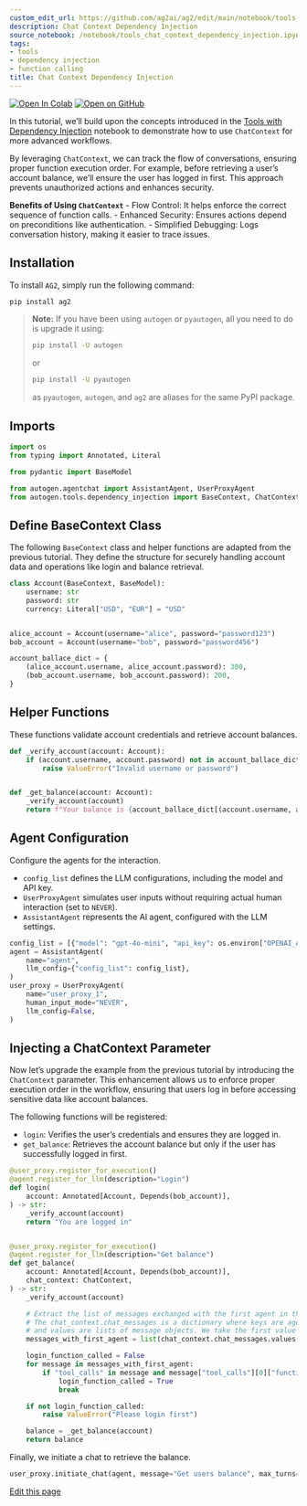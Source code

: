 ```yaml
---
custom_edit_url: https://github.com/ag2ai/ag2/edit/main/notebook/tools_chat_context_dependency_injection.ipynb
description: Chat Context Dependency Injection
source_notebook: /notebook/tools_chat_context_dependency_injection.ipynb
tags:
- tools
- dependency injection
- function calling
title: Chat Context Dependency Injection
---
```


<a href="https://colab.research.google.com/github/ag2ai/ag2/blob/main/notebook/tools_chat_context_dependency_injection.ipynb" class="colab-badge" target="_blank"><img noZoom src="https://colab.research.google.com/assets/colab-badge.svg" alt="Open In Colab" /></a>
<a href="https://github.com/ag2ai/ag2/blob/main/notebook/tools_chat_context_dependency_injection.ipynb" class="github-badge" target="_blank"><img noZoom src="https://img.shields.io/badge/Open%20on%20GitHub-grey?logo=github" alt="Open on GitHub" /></a>




In this tutorial, we’ll build upon the concepts introduced in the [Tools
with Dependency
Injection](https://github.com/ag2ai/ag2/blob/main/notebook/tools_dependency_injection.ipynb)
notebook to demonstrate how to use `ChatContext` for more advanced
workflows.

By leveraging `ChatContext`, we can track the flow of conversations,
ensuring proper function execution order. For example, before retrieving
a user’s account balance, we’ll ensure the user has logged in first.
This approach prevents unauthorized actions and enhances security.

**Benefits of Using `ChatContext`** - Flow Control: It helps enforce the
correct sequence of function calls. - Enhanced Security: Ensures actions
depend on preconditions like authentication. - Simplified Debugging:
Logs conversation history, making it easier to trace issues.

## Installation

To install `AG2`, simply run the following command:

```bash
pip install ag2
```

> **Note:** If you have been using `autogen` or `pyautogen`, all you
> need to do is upgrade it using:
>
> ```bash
> pip install -U autogen
> ```
>
> or
>
> ```bash
> pip install -U pyautogen
> ```
>
> as `pyautogen`, `autogen`, and `ag2` are aliases for the same PyPI
> package.

## Imports

```python
import os
from typing import Annotated, Literal

from pydantic import BaseModel

from autogen.agentchat import AssistantAgent, UserProxyAgent
from autogen.tools.dependency_injection import BaseContext, ChatContext, Depends
```

## Define BaseContext Class

The following `BaseContext` class and helper functions are adapted from
the previous tutorial. They define the structure for securely handling
account data and operations like login and balance retrieval.

```python
class Account(BaseContext, BaseModel):
    username: str
    password: str
    currency: Literal["USD", "EUR"] = "USD"


alice_account = Account(username="alice", password="password123")
bob_account = Account(username="bob", password="password456")

account_ballace_dict = {
    (alice_account.username, alice_account.password): 300,
    (bob_account.username, bob_account.password): 200,
}
```

## Helper Functions

These functions validate account credentials and retrieve account
balances.

```python
def _verify_account(account: Account):
    if (account.username, account.password) not in account_ballace_dict:
        raise ValueError("Invalid username or password")


def _get_balance(account: Account):
    _verify_account(account)
    return f"Your balance is {account_ballace_dict[(account.username, account.password)]}{account.currency}"
```

## Agent Configuration

Configure the agents for the interaction.

-   `config_list` defines the LLM configurations, including the model
    and API key.
-   `UserProxyAgent` simulates user inputs without requiring actual
    human interaction (set to `NEVER`).
-   `AssistantAgent` represents the AI agent, configured with the LLM
    settings.

```python
config_list = [{"model": "gpt-4o-mini", "api_key": os.environ["OPENAI_API_KEY"]}]
agent = AssistantAgent(
    name="agent",
    llm_config={"config_list": config_list},
)
user_proxy = UserProxyAgent(
    name="user_proxy_1",
    human_input_mode="NEVER",
    llm_config=False,
)
```

## Injecting a ChatContext Parameter

Now let’s upgrade the example from the previous tutorial by introducing
the `ChatContext` parameter. This enhancement allows us to enforce
proper execution order in the workflow, ensuring that users log in
before accessing sensitive data like account balances.

The following functions will be registered:

-   `login`: Verifies the user’s credentials and ensures they are logged
    in.
-   `get_balance`: Retrieves the account balance but only if the user
    has successfully logged in first.

```python
@user_proxy.register_for_execution()
@agent.register_for_llm(description="Login")
def login(
    account: Annotated[Account, Depends(bob_account)],
) -> str:
    _verify_account(account)
    return "You are logged in"


@user_proxy.register_for_execution()
@agent.register_for_llm(description="Get balance")
def get_balance(
    account: Annotated[Account, Depends(bob_account)],
    chat_context: ChatContext,
) -> str:
    _verify_account(account)

    # Extract the list of messages exchanged with the first agent in the conversation.
    # The chat_context.chat_messages is a dictionary where keys are agents (objects)
    # and values are lists of message objects. We take the first value (messages of the first agent).
    messages_with_first_agent = list(chat_context.chat_messages.values())[0]

    login_function_called = False
    for message in messages_with_first_agent:
        if "tool_calls" in message and message["tool_calls"][0]["function"]["name"] == "login":
            login_function_called = True
            break

    if not login_function_called:
        raise ValueError("Please login first")

    balance = _get_balance(account)
    return balance
```

Finally, we initiate a chat to retrieve the balance.

```python
user_proxy.initiate_chat(agent, message="Get users balance", max_turns=4)
```

<div className="edit-url-container">
    <a className="edit-url" href="https://github.com/ag2ai/ag2/edit/main/notebook/tools_chat_context_dependency_injection.ipynb" target='_blank'><Icon icon="pen" iconType="solid" size="13px"/> Edit this page</a>
</div>
